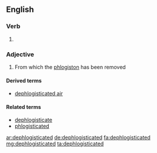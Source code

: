==English==

===Verb===
{{head|en|verb form}}

# {{en-past of|dephlogisticate}}

===Adjective===
{{en-adj}}

# {{label|en|obsolete|chemistry}} From which the [[phlogiston]] has been removed

====Derived terms====
* [[dephlogisticated air]]

====Related terms====
* [[dephlogisticate]]
* [[phlogisticated]]

[[ar:dephlogisticated]]
[[de:dephlogisticated]]
[[fa:dephlogisticated]]
[[mg:dephlogisticated]]
[[ta:dephlogisticated]]